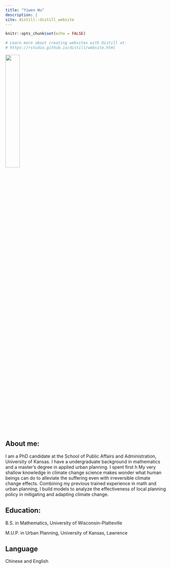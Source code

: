 ```yaml
---
title: "Yiwen Wu"
description: |
site: distill::distill_website
---
```


```r
knitr::opts_chunk$set(echo = FALSE)

# Learn more about creating websites with Distill at:
# https://rstudio.github.io/distill/website.html

```

![](file.png){width=30%}

## About me:
I am a PhD candidate at the School of Public Affairs and Administration, University of Kansas. I have a undergraduate background in mathematics and a master's degree in applied urban planning. I spent first h
My very shallow knowledge in climate change science makes wonder what human beings can do to alleviate the suffering even with irreversible climate change effects. Combining my previous trained experience in math and urban planning, I build models to analyze the effectiveness of local planning policy in mitigating and adapting climate change. 

## Education:
B.S. in Mathematics, University of Wisconsin-Platteville

M.U.P. in Urban Planning, University of Kansas, Lawrence

## Language
Chinese and English 

